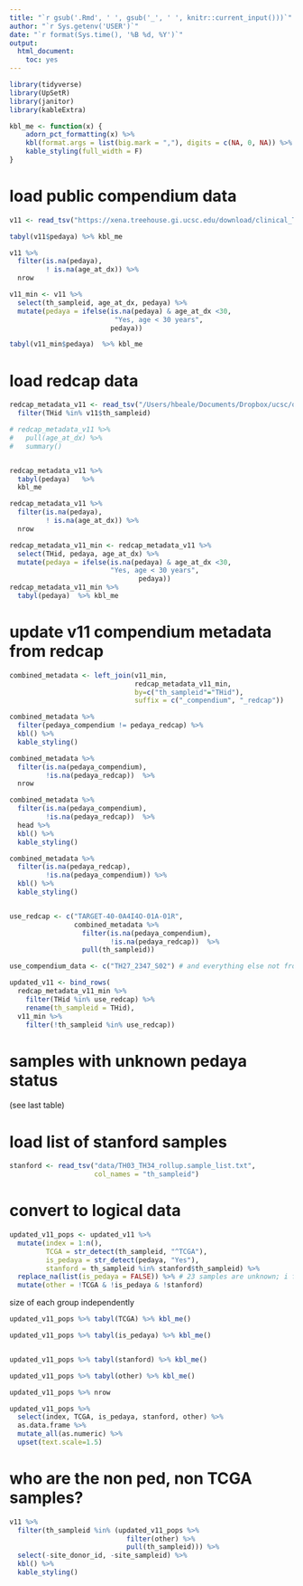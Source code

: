 ```yaml
---
title: "`r gsub('.Rmd', ' ', gsub('_', ' ', knitr::current_input()))`"
author: "`r Sys.getenv('USER')`"
date: "`r format(Sys.time(), '%B %d, %Y')`"
output:
  html_document:
    toc: yes
---
```

  


```r

library(tidyverse)
library(UpSetR)
library(janitor)
library(kableExtra)
```
```r
kbl_me <- function(x) {
    adorn_pct_formatting(x) %>% 
    kbl(format.args = list(big.mark = ","), digits = c(NA, 0, NA)) %>%
    kable_styling(full_width = F) 
}

```

# load public compendium data
```r

v11 <- read_tsv("https://xena.treehouse.gi.ucsc.edu/download/clinical_TumorCompendium_v11_PolyA_2020-04-09.tsv.gz")

tabyl(v11$pedaya) %>% kbl_me

v11 %>%
  filter(is.na(pedaya),
         ! is.na(age_at_dx)) %>%
  nrow

v11_min <- v11 %>%
  select(th_sampleid, age_at_dx, pedaya) %>%
  mutate(pedaya = ifelse(is.na(pedaya) & age_at_dx <30,
                          "Yes, age < 30 years",
                         pedaya))

tabyl(v11_min$pedaya)  %>% kbl_me
```
# load redcap data
```r

redcap_metadata_v11 <- read_tsv("/Users/hbeale/Documents/Dropbox/ucsc/operations/redcap/redcap_combined_nonprivate_sample_donor_data_downloaded_via_API.v10.2023-11-09_09.33.56.txt.gz") %>%
  filter(THid %in% v11$th_sampleid)

# redcap_metadata_v11 %>%
#   pull(age_at_dx) %>%
#   summary()


redcap_metadata_v11 %>%
  tabyl(pedaya)   %>% 
  kbl_me

redcap_metadata_v11 %>%
  filter(is.na(pedaya),
         ! is.na(age_at_dx)) %>%
  nrow

redcap_metadata_v11_min <- redcap_metadata_v11 %>%
  select(THid, pedaya, age_at_dx) %>%
  mutate(pedaya = ifelse(is.na(pedaya) & age_at_dx <30,
                         "Yes, age < 30 years",
                                pedaya))
redcap_metadata_v11_min %>%
  tabyl(pedaya)  %>% kbl_me


```

# update v11 compendium metadata from redcap
```r

combined_metadata <- left_join(v11_min, 
                               redcap_metadata_v11_min,
                               by=c("th_sampleid"="THid"),
                               suffix = c("_compendium", "_redcap")) 

combined_metadata %>%
  filter(pedaya_compendium != pedaya_redcap) %>%
  kbl() %>%
  kable_styling()

combined_metadata %>%
  filter(is.na(pedaya_compendium),
         !is.na(pedaya_redcap))  %>%
  nrow

combined_metadata %>%
  filter(is.na(pedaya_compendium),
         !is.na(pedaya_redcap))  %>%
  head %>%
  kbl() %>%
  kable_styling()

combined_metadata %>%
  filter(is.na(pedaya_redcap),
         !is.na(pedaya_compendium)) %>%
  kbl() %>%
  kable_styling()


use_redcap <- c("TARGET-40-0A4I4O-01A-01R",
                combined_metadata %>%
                  filter(is.na(pedaya_compendium),
                         !is.na(pedaya_redcap))  %>%
                  pull(th_sampleid))

use_compendium_data <- c("TH27_2347_S02") # and everything else not from redcap

updated_v11 <- bind_rows(
  redcap_metadata_v11_min %>%
    filter(THid %in% use_redcap) %>%
    rename(th_sampleid = THid),
  v11_min %>%
    filter(!th_sampleid %in% use_redcap))


```
# samples with unknown pedaya status
(see last table)


# load list of stanford samples
```r

stanford <- read_tsv("data/TH03_TH34_rollup.sample_list.txt",
                     col_names = "th_sampleid")
```
# convert to logical data 
```r

updated_v11_pops <- updated_v11 %>%
  mutate(index = 1:n(),
         TCGA = str_detect(th_sampleid, "^TCGA"),
         is_pedaya = str_detect(pedaya, "Yes"),
         stanford = th_sampleid %in% stanford$th_sampleid) %>%
  replace_na(list(is_pedaya = FALSE)) %>% # 23 samples are unknown; i force them to false
  mutate(other = !TCGA & !is_pedaya & !stanford)

```


size of each group independently
```r


updated_v11_pops %>% tabyl(TCGA) %>% kbl_me()

updated_v11_pops %>% tabyl(is_pedaya) %>% kbl_me()


updated_v11_pops %>% tabyl(stanford) %>% kbl_me()

updated_v11_pops %>% tabyl(other) %>% kbl_me()

updated_v11_pops %>% nrow
```



```r

updated_v11_pops %>%
  select(index, TCGA, is_pedaya, stanford, other) %>%
  as.data.frame %>%
  mutate_all(as.numeric) %>%
  upset(text.scale=1.5)


```

# who are the non ped, non TCGA samples?
```r

v11 %>%
  filter(th_sampleid %in% (updated_v11_pops %>%
                             filter(other) %>%
                             pull(th_sampleid))) %>%
  select(-site_donor_id, -site_sampleid) %>%
  kbl() %>%
  kable_styling()

```

